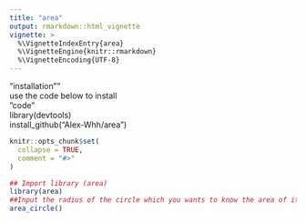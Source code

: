 ---
title: "area"
output: rmarkdown::html_vignette
vignette: >
  %\VignetteIndexEntry{area}
  %\VignetteEngine{knitr::rmarkdown}
  %\VignetteEncoding{UTF-8}
---
"installation""\
use the code below to install\
"code"\
library(devtools)\
install_github("Alex-Whh/area")\
 
```{r, include = FALSE}
knitr::opts_chunk$set(
  collapse = TRUE,
  comment = "#>"
)
```

```{r setup}
## Import library (area)
library(area)
##Input the radius of the circle which you wants to know the area of it, the function has default 1
area_circle()
```

